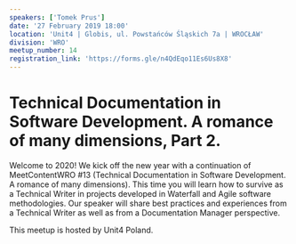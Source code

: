 ```yaml
---
speakers: ['Tomek Prus']
date: '27 February 2019 18:00'
location: 'Unit4 | Globis, ul. Powstańców Śląskich 7a | WROCŁAW'
division: 'WRO'
meetup_number: 14
registration_link: 'https://forms.gle/n4QdEqo11Es6Us8X8'
---
```


# Technical Documentation in Software Development. A romance of many dimensions, Part 2.

Welcome to 2020! We kick off the new year with a continuation of MeetContentWRO
#13 (Technical Documentation in Software Development. A romance of many
dimensions). This time you will learn how to survive as a Technical Writer in
projects developed in Waterfall and Agile software methodologies. Our speaker
will share best practices and experiences from a Technical Writer as well as
from a Documentation Manager perspective.

This meetup is hosted by Unit4 Poland.
